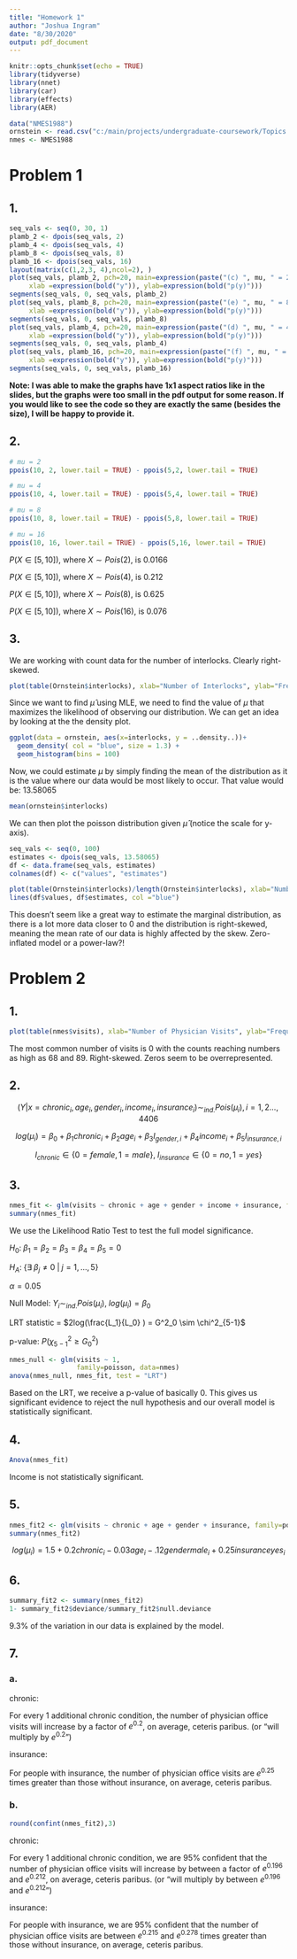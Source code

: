 ```yaml
---
title: "Homework 1"
author: "Joshua Ingram"
date: "8/30/2020"
output: pdf_document
---
```


```r
knitr::opts_chunk$set(echo = TRUE)
library(tidyverse)
library(nnet)
library(car)
library(effects)
library(AER)

data("NMES1988")
ornstein <- read.csv("c:/main/projects/undergraduate-coursework/Topics in Statistical Inference for Data Science/Datasets/Ornstein.txt", sep="")
nmes <- NMES1988
```

# Problem 1

## 1.

```r
seq_vals <- seq(0, 30, 1)
plamb_2 <- dpois(seq_vals, 2)
plamb_4 <- dpois(seq_vals, 4)
plamb_8 <- dpois(seq_vals, 8)
plamb_16 <- dpois(seq_vals, 16)
layout(matrix(c(1,2,3, 4),ncol=2), ) 
plot(seq_vals, plamb_2, pch=20, main=expression(paste("(c) ", mu, " = 2")), 
     xlab =expression(bold("y")), ylab=expression(bold("p(y)")))
segments(seq_vals, 0, seq_vals, plamb_2)
plot(seq_vals, plamb_8, pch=20, main=expression(paste("(e) ", mu, " = 8")), 
     xlab =expression(bold("y")), ylab=expression(bold("p(y)")))
segments(seq_vals, 0, seq_vals, plamb_8)
plot(seq_vals, plamb_4, pch=20, main=expression(paste("(d) ", mu, " = 4")), 
     xlab =expression(bold("y")), ylab=expression(bold("p(y)")))
segments(seq_vals, 0, seq_vals, plamb_4)
plot(seq_vals, plamb_16, pch=20, main=expression(paste("(f) ", mu, " = 16")), 
     xlab =expression(bold("y")), ylab=expression(bold("p(y)")))
segments(seq_vals, 0, seq_vals, plamb_16)
```

**Note: I was able to make the graphs have 1x1 aspect ratios like in the slides, but the graphs were too small in the pdf output for some reason. If you would like to see the code so they are exactly the same (besides the size), I will be happy to provide it.**

## 2.

```r
# mu = 2
ppois(10, 2, lower.tail = TRUE) - ppois(5,2, lower.tail = TRUE) 

# mu = 4
ppois(10, 4, lower.tail = TRUE) - ppois(5,4, lower.tail = TRUE) 

# mu = 8
ppois(10, 8, lower.tail = TRUE) - ppois(5,8, lower.tail = TRUE) 

# mu = 16
ppois(10, 16, lower.tail = TRUE) - ppois(5,16, lower.tail = TRUE) 
```

$P(X \in [5,10])$, where $X \sim Pois(2)$, is 0.0166

$P(X \in [5,10])$, where $X \sim Pois(4)$, is 0.212

$P(X \in [5,10])$, where $X \sim Pois(8)$, is 0.625

$P(X \in [5,10])$, where $X \sim Pois(16)$, is 0.076

## 3.

We are working with count data for the number of interlocks. Clearly right-skewed.
```r
plot(table(Ornstein$interlocks), xlab="Number of Interlocks", ylab="Frequency")
```

Since we want to find $\hat{\mu}$ using MLE, we need to find the value of $\mu$ that maximizes the likelihood of observing our distribution. We can get an idea by looking at the the density plot.

```r
ggplot(data = ornstein, aes(x=interlocks, y = ..density..))+
  geom_density( col = "blue", size = 1.3) +
  geom_histogram(bins = 100)
```

Now, we could estimate $\mu$ by simply finding the mean of the distribution as it is the value where our data would be most likely to occur. That value would be: 13.58065

```r
mean(ornstein$interlocks)
```

We can then plot the poisson distribution given $\hat{\mu}$ (notice the scale for y-axis).

```r
seq_vals <- seq(0, 100)
estimates <- dpois(seq_vals, 13.58065)
df <- data.frame(seq_vals, estimates)
colnames(df) <- c("values", "estimates")

plot(table(Ornstein$interlocks)/length(Ornstein$interlocks), xlab="Number of Interlocks", ylab="Frequency")
lines(df$values, df$estimates, col ="blue")
```

This doesn't seem like a great way to estimate the marginal distribution, as there is a lot more data closer to 0 and the distribution is right-skewed, meaning the mean rate of our data is highly affected by the skew. Zero-inflated model or a power-law?!

# Problem 2

## 1.

```r
plot(table(nmes$visits), xlab="Number of Physician Visits", ylab="Frequency")
```

The most common number of visits is 0 with the counts reaching numbers as high as 68 and 89. Right-skewed. Zeros seem to be overrepresented.

## 2.

$$
(Y|x =chronic_i, age_i,gender_i,income_i,insurance_i) \sim_{ind.} Pois(\mu_i), i = 1,2...,4406
$$

$$
log(\mu_i) = \beta_0 + \beta_1chronic_i + \beta_2age_i + \beta_3I_{gender,i} + \beta_4income_i + \beta_5I_{insurance,i}
$$

$$
I_{chronic} \in \{0=female, 1=male\}, \; I_{insurance} \in \{0=no, 1=yes\}
$$

## 3. 

```r
nmes_fit <- glm(visits ~ chronic + age + gender + income + insurance, family=poisson, data=nmes)
summary(nmes_fit)
```

We use the Likelihood Ratio Test to test the full model significance.

$H_0: \; \beta_1 = \beta_2 = \beta_3 = \beta_4 = \beta_5 = 0$

$H_A: \; \{\exists \; \beta_{j} \neq 0 \; | \;  j = 1,...,5\}$

$\alpha = 0.05$

Null Model: $Y_i \sim_{ind.} Pois(\mu_i), \;log(\mu_i) = \beta_0$

LRT statistic = $2log(\frac{L_1}{L_0} ) = G^2_0 \sim \chi^2_{5-1}$

p-value: $P(\chi^2_{5-1} \geq G^2_0)$

```r
nmes_null <- glm(visits ~ 1,
                 family=poisson, data=nmes)
anova(nmes_null, nmes_fit, test = "LRT")
```

Based on the LRT, we receive a p-value of basically 0. This gives us significant evidence to reject the null hypothesis and our overall model is statistically significant.

## 4.

```r
Anova(nmes_fit)
```

Income is not statistically significant.

## 5.

```r
nmes_fit2 <- glm(visits ~ chronic + age + gender + insurance, family=poisson, data=nmes)
summary(nmes_fit2)
```

$$
log(\mu_i) = 1.5 + 0.2chronic_i - 0.03age_i -.12gendermale_i + 0.25insuranceyes_i
$$

## 6.

```r
summary_fit2 <- summary(nmes_fit2)
1- summary_fit2$deviance/summary_fit2$null.deviance
```

9.3% of the variation in our data is explained by the model.

## 7.

### a.

chronic:

For every 1 additional chronic condition, the number of physician office visits will increase by a factor of $e^{0.2}$, on average, ceteris paribus. (or "will multiply by $e^{0.2}$")

insurance:

For people with insurance, the number of physician office visits are ${e^0.25}$ times greater than those without insurance, on average, ceteris paribus.

### b.

```r
round(confint(nmes_fit2),3)
```

chronic:

For every 1 additional chronic condition, we are 95% confident that the number of physician office visits will increase by between a factor of $e^{0.196}$ and $e^{0.212}$, on average, ceteris paribus. (or "will multiply by between $e^{0.196}$ and $e^{0.212}$")

insurance:

For people with insurance, we are 95% confident that the number of physician office visits are between $e^{0.215}$ and $e^{0.278}$ times greater than those without insurance, on average, ceteris paribus.
